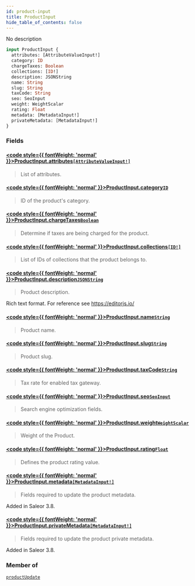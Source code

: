 ```yaml
---
id: product-input
title: ProductInput
hide_table_of_contents: false
---
```








No description

```graphql
input ProductInput {
  attributes: [AttributeValueInput!]
  category: ID
  chargeTaxes: Boolean
  collections: [ID!]
  description: JSONString
  name: String
  slug: String
  taxCode: String
  seo: SeoInput
  weight: WeightScalar
  rating: Float
  metadata: [MetadataInput!]
  privateMetadata: [MetadataInput!]
}
```


### Fields

#### [<code style={{ fontWeight: 'normal' }}>ProductInput.<b>attributes</b></code>](#)<Bullet />[`[AttributeValueInput!]`](../../../developer/api-reference/inputs/attribute-value-input) <Badge class="secondary" text="list"/> <Badge class="secondary" text="input"/>
> List of attributes.
> 

#### [<code style={{ fontWeight: 'normal' }}>ProductInput.<b>category</b></code>](#)<Bullet />[`ID`](../../../developer/api-reference/scalars/id) <Badge class="secondary" text="scalar"/>
> ID of the product's category.
> 

#### [<code style={{ fontWeight: 'normal' }}>ProductInput.<b>chargeTaxes</b></code>](#)<Bullet />[`Boolean`](../../../developer/api-reference/scalars/boolean) <Badge class="secondary" text="scalar"/>
> Determine if taxes are being charged for the product.
> 

#### [<code style={{ fontWeight: 'normal' }}>ProductInput.<b>collections</b></code>](#)<Bullet />[`[ID!]`](../../../developer/api-reference/scalars/id) <Badge class="secondary" text="list"/> <Badge class="secondary" text="scalar"/>
> List of IDs of collections that the product belongs to.
> 

#### [<code style={{ fontWeight: 'normal' }}>ProductInput.<b>description</b></code>](#)<Bullet />[`JSONString`](../../../developer/api-reference/scalars/jsonstring) <Badge class="secondary" text="scalar"/>
> Product description.

Rich text format. For reference see https://editorjs.io/
> 

#### [<code style={{ fontWeight: 'normal' }}>ProductInput.<b>name</b></code>](#)<Bullet />[`String`](../../../developer/api-reference/scalars/string) <Badge class="secondary" text="scalar"/>
> Product name.
> 

#### [<code style={{ fontWeight: 'normal' }}>ProductInput.<b>slug</b></code>](#)<Bullet />[`String`](../../../developer/api-reference/scalars/string) <Badge class="secondary" text="scalar"/>
> Product slug.
> 

#### [<code style={{ fontWeight: 'normal' }}>ProductInput.<b>taxCode</b></code>](#)<Bullet />[`String`](../../../developer/api-reference/scalars/string) <Badge class="secondary" text="scalar"/>
> Tax rate for enabled tax gateway.
> 

#### [<code style={{ fontWeight: 'normal' }}>ProductInput.<b>seo</b></code>](#)<Bullet />[`SeoInput`](../../../developer/api-reference/inputs/seo-input) <Badge class="secondary" text="input"/>
> Search engine optimization fields.
> 

#### [<code style={{ fontWeight: 'normal' }}>ProductInput.<b>weight</b></code>](#)<Bullet />[`WeightScalar`](../../../developer/api-reference/scalars/weight-scalar) <Badge class="secondary" text="scalar"/>
> Weight of the Product.
> 

#### [<code style={{ fontWeight: 'normal' }}>ProductInput.<b>rating</b></code>](#)<Bullet />[`Float`](../../../developer/api-reference/scalars/float) <Badge class="secondary" text="scalar"/>
> Defines the product rating value.
> 

#### [<code style={{ fontWeight: 'normal' }}>ProductInput.<b>metadata</b></code>](#)<Bullet />[`[MetadataInput!]`](../../../developer/api-reference/inputs/metadata-input) <Badge class="secondary" text="list"/> <Badge class="secondary" text="input"/>
> Fields required to update the product metadata.

Added in Saleor 3.8.
> 

#### [<code style={{ fontWeight: 'normal' }}>ProductInput.<b>privateMetadata</b></code>](#)<Bullet />[`[MetadataInput!]`](../../../developer/api-reference/inputs/metadata-input) <Badge class="secondary" text="list"/> <Badge class="secondary" text="input"/>
> Fields required to update the product private metadata.

Added in Saleor 3.8.
> 



### Member of

[`productUpdate`](../../../developer/api-reference/mutations/product-update)  <Badge class="secondary" text="mutation"/>



